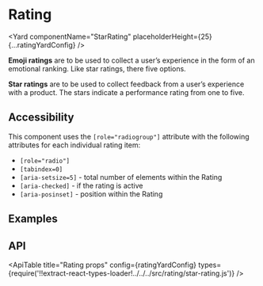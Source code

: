 <!--
Copyright (c) 2018-2020 Uber Technologies, Inc.

This source code is licensed under the MIT license found in the
LICENSE file in the root directory of this source tree.
-->





# Rating

<Yard componentName="StarRating" placeholderHeight={25} {...ratingYardConfig} />

**Emoji ratings** are to be used to collect a user’s experience in the form of an emotional ranking.
Like star ratings, there five options.

**Star ratings** are to be used to collect feedback from a user’s experience with a product. The
stars indicate a performance rating from one to five.

## Accessibility

This component uses the `[role="radiogroup"]` attribute with the following attributes for each individual rating item:

- `[role="radio"]`
- `[tabindex=0]`
- `[aria-setsize=5]` - total number of elements within the Rating
- `[aria-checked]` - if the rating is active
- `[aria-posinset]` - position within the Rating

## Examples

<Example title="Rating with stars" path="rating/star.js">
  <Star />
</Example>

<Example title="Rating with emoticons" path="rating/emoticon.js">
  <Emoticon />
</Example>

## API

<ApiTable
  title="Rating props"
  config={ratingYardConfig}
  types={require('!!extract-react-types-loader!../../../src/rating/star-rating.js')}
/>

<Exports
  component={RatingExports}
  title="Rating exports"
  path="baseui/rating"
/>
